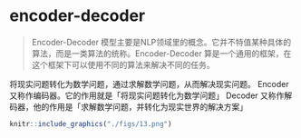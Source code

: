 # encoder-decoder

>Encoder-Decoder 模型主要是NLP领域里的概念。它并不特值某种具体的算法，而是一类算法的统称。Encoder-Decoder 算是一个通用的框架，在这个框架下可以使用不同的算法来解决不同的任务。

将现实问题转化为数学问题，通过求解数学问题，从而解决现实问题。
Encoder 又称作编码器。它的作用就是「将现实问题转化为数学问题」
Decoder 又称作解码器，他的作用是「求解数学问题，并转化为现实世界的解决方案」

```{r}
knitr::include_graphics("./figs/13.png")
```

